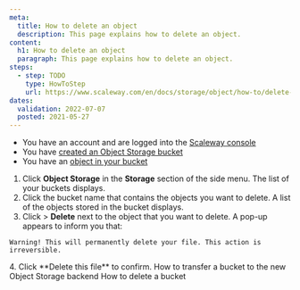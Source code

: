 ```yaml
---
meta:
  title: How to delete an object 
  description: This page explains how to delete an object.
content:
  h1: How to delete an object 
  paragraph: This page explains how to delete an object.
steps:
  - step: TODO
    type: HowToStep
    url: https://www.scaleway.com/en/docs/storage/object/how-to/delete-an-object
dates:
  validation: 2022-07-07
  posted: 2021-05-27
---
```


<Message type="requirement">

  - You have an account and are logged into the [Scaleway console](https://console.scaleway.com)  
  - You have [created an Object Storage bucket](/storage/object/how-to/create-a-bucket/)
  - You have an [object in your bucket](/storage/object/how-to/upload-files-into-a-bucket)

</Message>

1. Click **Object Storage** in the **Storage** section of the side menu. The list of your buckets displays.
2. Click the bucket name that contains the objects you want to delete. A list of the objects stored in the bucket displays.
3. Click <Icon name="more" /> > **Delete** next to the object that you want to delete. 
  A pop-up appears to inform you that:

  <Message type="important">

    Warning! This will permanently delete your file. This action is irreversible.

  </Message>
4. Click **Delete this file** to confirm. 

<Navigation title="See Also">
  <PreviousButton to="/storage/object/how-to/transfer-bucket-to-object-storage-hive/">How to transfer a bucket to the new Object Storage backend</PreviousButton>
  <NextButton to="/storage/object/how-to/delete-a-bucket/">How to delete a bucket</NextButton>
</Navigation>

